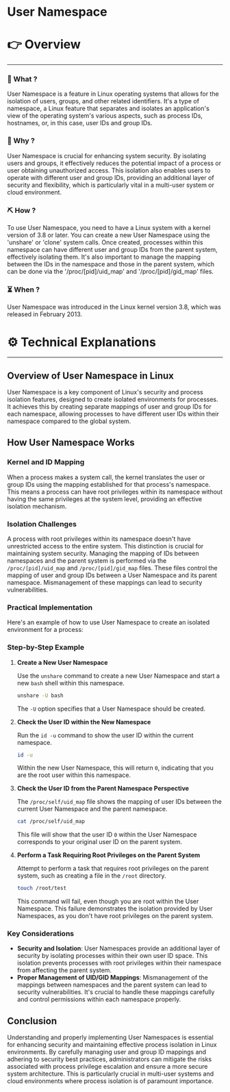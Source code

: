 # User Namespace


# 👉 Overview

---

### 👀 What ?

User Namespace is a feature in Linux operating systems that allows for the isolation of users, groups, and other related identifiers. It's a type of namespace, a Linux feature that separates and isolates an application's view of the operating system's various aspects, such as process IDs, hostnames, or, in this case, user IDs and group IDs.


### 🧐 Why ?

User Namespace is crucial for enhancing system security. By isolating users and groups, it effectively reduces the potential impact of a process or user obtaining unauthorized access. This isolation also enables users to operate with different user and group IDs, providing an additional layer of security and flexibility, which is particularly vital in a multi-user system or cloud environment.


### ⛏️ How ?

To use User Namespace, you need to have a Linux system with a kernel version of 3.8 or later. You can create a new User Namespace using the 'unshare' or 'clone' system calls. Once created, processes within this namespace can have different user and group IDs from the parent system, effectively isolating them. It's also important to manage the mapping between the IDs in the namespace and those in the parent system, which can be done via the '/proc/[pid]/uid_map' and '/proc/[pid]/gid_map' files.


### ⏳ When ?

User Namespace was introduced in the Linux kernel version 3.8, which was released in February 2013.


# ⚙️ Technical Explanations

---

## Overview of User Namespace in Linux

User Namespace is a key component of Linux's security and process isolation features, designed to create isolated environments for processes. It achieves this by creating separate mappings of user and group IDs for each namespace, allowing processes to have different user IDs within their namespace compared to the global system.

## How User Namespace Works

### Kernel and ID Mapping

When a process makes a system call, the kernel translates the user or group IDs using the mapping established for that process's namespace. This means a process can have root privileges within its namespace without having the same privileges at the system level, providing an effective isolation mechanism.

### Isolation Challenges

A process with root privileges within its namespace doesn't have unrestricted access to the entire system. This distinction is crucial for maintaining system security. Managing the mapping of IDs between namespaces and the parent system is performed via the `/proc/[pid]/uid_map` and `/proc/[pid]/gid_map` files. These files control the mapping of user and group IDs between a User Namespace and its parent namespace. Mismanagement of these mappings can lead to security vulnerabilities.

### Practical Implementation

Here's an example of how to use User Namespace to create an isolated environment for a process:

### Step-by-Step Example

1. **Create a New User Namespace**
    
    Use the `unshare` command to create a new User Namespace and start a new `bash` shell within this namespace.
    
    ```bash
    unshare -U bash
    
    ```
    
    The `-U` option specifies that a User Namespace should be created.
    
2. **Check the User ID within the New Namespace**
    
    Run the `id -u` command to show the user ID within the current namespace.
    
    ```bash
    id -u
    
    ```
    
    Within the new User Namespace, this will return `0`, indicating that you are the root user within this namespace.
    
3. **Check the User ID from the Parent Namespace Perspective**
    
    The `/proc/self/uid_map` file shows the mapping of user IDs between the current User Namespace and the parent namespace.
    
    ```bash
    cat /proc/self/uid_map
    
    ```
    
    This file will show that the user ID `0` within the User Namespace corresponds to your original user ID on the parent system.
    
4. **Perform a Task Requiring Root Privileges on the Parent System**
    
    Attempt to perform a task that requires root privileges on the parent system, such as creating a file in the `/root` directory.
    
    ```bash
    touch /root/test
    
    ```
    
    This command will fail, even though you are root within the User Namespace. This failure demonstrates the isolation provided by User Namespaces, as you don't have root privileges on the parent system.
    

### Key Considerations

- **Security and Isolation**: User Namespaces provide an additional layer of security by isolating processes within their own user ID space. This isolation prevents processes with root privileges within their namespace from affecting the parent system.
- **Proper Management of UID/GID Mappings**: Mismanagement of the mappings between namespaces and the parent system can lead to security vulnerabilities. It's crucial to handle these mappings carefully and control permissions within each namespace properly.

## Conclusion

Understanding and properly implementing User Namespaces is essential for enhancing security and maintaining effective process isolation in Linux environments. By carefully managing user and group ID mappings and adhering to security best practices, administrators can mitigate the risks associated with process privilege escalation and ensure a more secure system architecture. This is particularly crucial in multi-user systems and cloud environments where process isolation is of paramount importance.
